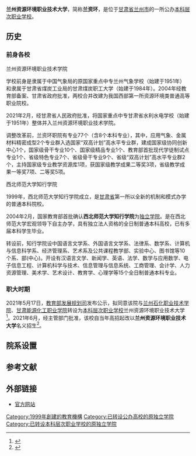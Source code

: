 '''兰州资源环境职业技术大学'''，简称'''兰资环'''，是位于[[甘肃省|甘肃省]][[兰州市|兰州市]]的一所公办[[职业技术大学|本科层次职业学校]]。

== 历史 ==
=== 前身各校 ===
; 兰州资源环境职业技术学院
学校前身是隶属于中国气象局的原国家重点中专兰州气象学校（始建于1951年）和隶属于甘肃省煤炭工业局的甘肃煤炭职工大学（始建于1984年）。2004年经教育部备案、甘肃省政府批准，两校合并改建为我国西部第一所资源环境类普通高等职业院校。

2021年2月，经甘肃省人民政府批准，将国家重点中专甘肃省水利水电学校（始建于1951年）整体并入兰州资源环境职业技术学院。

调整改革前，兰资环职院有专业77个（含8个本科专业），其中，应用气象、金属材料精密成型2个专业群入选国家“双高计划”高水平专业群，建成国家级协同创新中心1个，国家级骨干专业10个、国家级精品专业1个、教育部首批现代学徒制试点专业1个、省级特色专业7个、省级骨干专业9个、省级“双高计划”高水平专业群2个，主持国家级专业教学资源库1项，获国家级教学成果二等奖3项，省级教学成果一等奖7项、二等奖5项。

; 西北师范大学知行学院
1999年，西北师范大学知行学院成立，是[[甘肃省|甘肃省]]第一所以全新的机制和模式办学的普通本科院校。

2004年2月，国家教育部首批确认'''西北师范大学知行学院'''为[[独立学院|独立学院]]。是在西北师范大学宏观领导下自主办学，具有独立法人资格的全日制普通本科高校，已有多届本科学生毕业。

转设前，知行学院设中国语言文学系、外国语言文学系、法律系、数学系、计算机与信息科学系、经济管理系、艺术系及公共课程教学部、实验中心、图书馆等10个系、部(中心)。开设有汉语言文学、新闻学、英语、法学、数学与应用数学、电子信息工程、计算机科学与技术、信息管理与信息系统、工商管理、会计学、人力资源管理、美术学、艺术设计、教育学、心理学等15个全日制普通本科专业。

=== 职大时期 ===
2021年5月17日，[[教育部发展规划司|教育部发展规划司]]发布公示，拟同意该院与[[兰州石化职业技术学院|兰州石化职业技术学院]]、[[甘肃能源化工职业学院|甘肃能源化工职业学院]]转设为[[职业技术学院|本科层次职业学校]]兰州资源环境职业技术大学<ref name="报道0518A">{{cite web |author1=教育部发展规划司 |title=关于拟同意设置有关高等学校的公示 |url=http://www.moe.gov.cn/jyb_xxgk/s5743/s5745/A03/202105/t20210517_531859.html |website=中华人民共和国教育部 |accessdate=2021-02-27 |archive-date=2021-05-18 |archive-url=https://web.archive.org/web/20210518103556/http://www.moe.gov.cn/jyb_xxgk/s5743/s5745/A03/202105/t20210517_531859.html |dead-url=no }}</ref>。2021年6月，经主管部门批准，该校自当年高招起改以'''兰州资源环境职业技术大学'''名义招生<ref name="报道0719Z">{{cite web |author1=兰州资源环境职业技术大学 |title=兰州资源环境职业技术大学招生章程 |url=http://www.moe.gov.cn/jyb_xxgk/s5743/s5745/A03/202105/t20210517_531859.html |website=教育部阳光高考网 |accessdate=2021-07-19 |archive-date=2021-05-18 |archive-url=https://web.archive.org/web/20210518103556/http://www.moe.gov.cn/jyb_xxgk/s5743/s5745/A03/202105/t20210517_531859.html |dead-url=no }}</ref>。

== 院系设置 ==

==参考文献==
{{reflist}}

== 外部链接 ==
*[http://zxxy.nwnu.edu.cn/ 官方网站] {{Wayback|url=http://zxxy.nwnu.edu.cn/ |date=20201029114403 }}

{{甘肃高等院校}}
{{独立学院}}
[[Category:1999年創建的教育機構|Category:1999年創建的教育機構]]
[[Category:已转设公办高校的原独立学院|Category:已转设公办高校的原独立学院]]
[[Category:已转设本科层次职业学校的原独立学院|Category:已转设本科层次职业学校的原独立学院]]